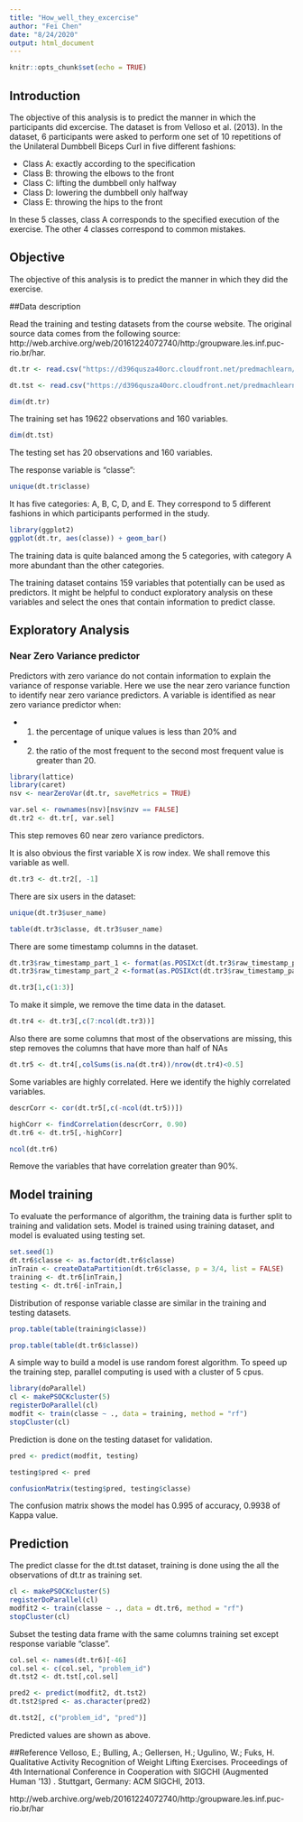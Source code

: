 ```yaml
---
title: "How_well_they_excercise"
author: "Fei Chen"
date: "8/24/2020"
output: html_document
---
```


```r
knitr::opts_chunk$set(echo = TRUE)
```

## Introduction

The objective of this analysis is to predict the manner in which the participants did excercise. The dataset is from Velloso et al. (2013). In the dataset, 6 participants were asked to perform one set of 10 repetitions of the Unilateral Dumbbell Biceps Curl in five different fashions:

- Class A: exactly according to the specification
- Class B: throwing the elbows to the front
- Class C: lifting the dumbbell only halfway
- Class D: lowering the dumbbell only halfway
- Class E: throwing the hips to the front

In these 5 classes, class A corresponds to the specified execution of the exercise. The other 4 classes correspond to common mistakes. 

## Objective
The objective of this analysis is to predict the manner in which they did the exercise. 


##Data description

Read the training and testing datasets from the course website. The original source data comes from the following source: http://web.archive.org/web/20161224072740/http:/groupware.les.inf.puc-rio.br/har.

```r
dt.tr <- read.csv("https://d396qusza40orc.cloudfront.net/predmachlearn/pml-training.csv", stringsAsFactors = F)

dt.tst <- read.csv("https://d396qusza40orc.cloudfront.net/predmachlearn/pml-testing.csv", stringsAsFactors = F)
```


```r
dim(dt.tr)
```

The training set has 19622 observations and 160 variables. 

```r
dim(dt.tst)
```

The testing set has 20 observations and 160 variables.

The response variable is "classe":

```r
unique(dt.tr$classe)
```

It has five categories: A, B, C, D, and E. They correspond to 5 different fashions in which participants performed in the study.

```r
library(ggplot2)
ggplot(dt.tr, aes(classe)) + geom_bar()
```

The training data is quite balanced among the 5 categories, with category A more abundant than the other categories.

The training dataset contains 159 variables that potentially can be used as predictors. It might be helpful to conduct exploratory analysis on these variables and select the ones that contain information to predict classe.

## Exploratory Analysis 

### Near Zero Variance predictor
Predictors with zero variance do not contain information to explain the variance of response variable. Here we use the near zero variance function to identify near zero variance predictors. A variable is identified as near zero variance predictor when:

 * 1. the percentage of unique values is less than 20% and

 * 2. the ratio of the most frequent to the second most frequent value is greater than 20.


```r
library(lattice)
library(caret)
nsv <- nearZeroVar(dt.tr, saveMetrics = TRUE)
```

```r
var.sel <- rownames(nsv)[nsv$nzv == FALSE]
dt.tr2 <- dt.tr[, var.sel]
```

This step removes 60 near zero variance predictors.


It is also obvious the first variable X is row index. We shall remove this variable as well.

```r
dt.tr3 <- dt.tr2[, -1]
```


There are six users in the dataset:

```r
unique(dt.tr3$user_name)
```

```r
table(dt.tr3$classe, dt.tr3$user_name)
```

There are some timestamp columns in the dataset. 

```r
dt.tr3$raw_timestamp_part_1 <- format(as.POSIXct(dt.tr3$raw_timestamp_part_1, origin = "1970-01-01", tz = ""))
dt.tr3$raw_timestamp_part_2 <-format(as.POSIXct(dt.tr3$raw_timestamp_part_2, origin = "1970-01-01", tz = ""), "%H:%M:%S")
```

```r
dt.tr3[1,c(1:3)]
```

To make it simple, we remove the time data in the dataset.

```r
dt.tr4 <- dt.tr3[,c(7:ncol(dt.tr3))]
```

Also there are some columns that most of the observations are missing, this step removes the columns that have more than half of NAs

```r
dt.tr5 <- dt.tr4[,colSums(is.na(dt.tr4))/nrow(dt.tr4)<0.5]
```

Some variables are highly correlated. Here we identify the highly correlated variables.

```r
descrCorr <- cor(dt.tr5[,c(-ncol(dt.tr5))])
```

```r
highCorr <- findCorrelation(descrCorr, 0.90)
dt.tr6 <- dt.tr5[,-highCorr]

ncol(dt.tr6)
```

Remove the variables that have correlation greater than 90%. 

## Model training

To evaluate the performance of algorithm, the training data is further split to training and validation sets. Model is trained using training dataset, and model is evaluated using testing set.

```r
set.seed(1)
dt.tr6$classe <- as.factor(dt.tr6$classe)
inTrain <- createDataPartition(dt.tr6$classe, p = 3/4, list = FALSE)
training <- dt.tr6[inTrain,]
testing <- dt.tr6[-inTrain,]
```

Distribution of response variable classe are similar in the training and testing datasets.

```r
prop.table(table(training$classe))
```

```r
prop.table(table(dt.tr6$classe))
```

A simple way to build a model is use random forest algorithm. To speed up the training step, parallel computing is used with a cluster of 5 cpus.

```r
library(doParallel)
cl <- makePSOCKcluster(5)
registerDoParallel(cl)
modfit <- train(classe ~ ., data = training, method = "rf")
stopCluster(cl)
```


Prediction is done on the testing dataset for validation.

```r
pred <- predict(modfit, testing)

```

```r
testing$pred <- pred
```

```r
confusionMatrix(testing$pred, testing$classe)
```

The confusion matrix shows the model has 0.995 of accuracy, 0.9938 of Kappa value.

## Prediction

The predict classe for the dt.tst dataset, training is done using the all the observations of dt.tr as training set.

```r
cl <- makePSOCKcluster(5)
registerDoParallel(cl)
modfit2 <- train(classe ~ ., data = dt.tr6, method = "rf")
stopCluster(cl)
```


Subset the testing data frame with the same columns training set except response variable "classe".

```r
col.sel <- names(dt.tr6)[-46]
col.sel <- c(col.sel, "problem_id")
dt.tst2 <- dt.tst[,col.sel]
```


```r
pred2 <- predict(modfit2, dt.tst2)
dt.tst2$pred <- as.character(pred2)
```


```r
dt.tst2[, c("problem_id", "pred")]
```

Predicted values are shown as above.



##Reference
Velloso, E.; Bulling, A.; Gellersen, H.; Ugulino, W.; Fuks, H. Qualitative Activity Recognition of Weight Lifting Exercises. Proceedings of 4th International Conference in Cooperation with SIGCHI (Augmented Human '13) . Stuttgart, Germany: ACM SIGCHI, 2013.

http://web.archive.org/web/20161224072740/http:/groupware.les.inf.puc-rio.br/har